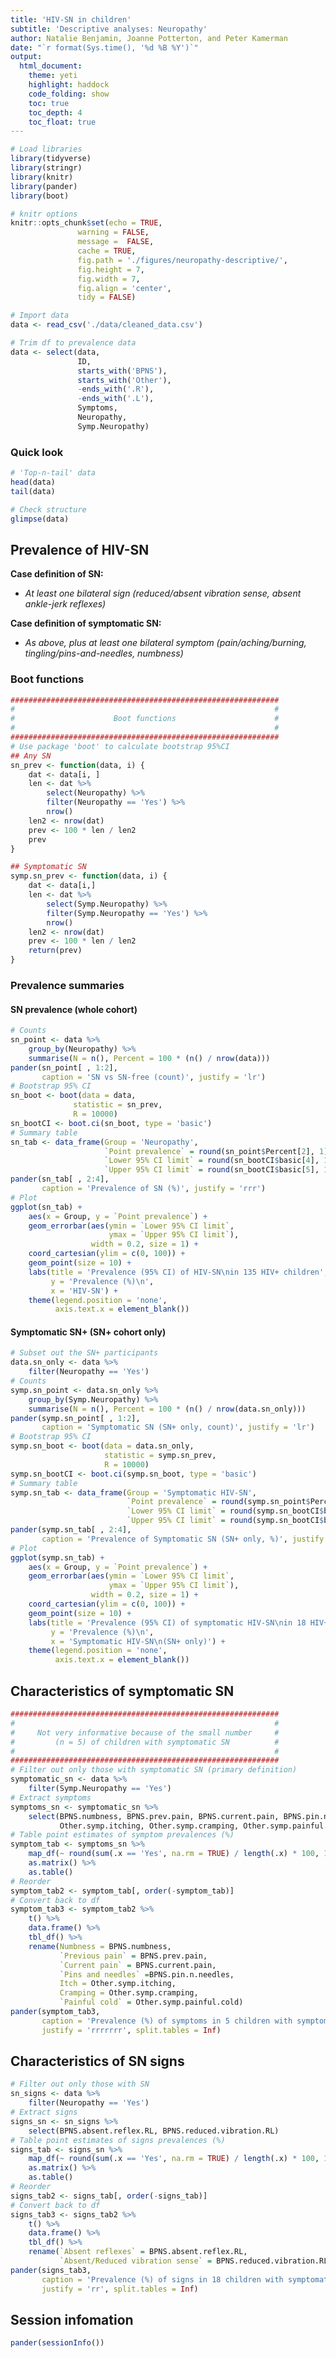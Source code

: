 ```yaml
---
title: 'HIV-SN in children'
subtitle: 'Descriptive analyses: Neuropathy'
author: Natalie Benjamin, Joanne Potterton, and Peter Kamerman 
date: "`r format(Sys.time(), '%d %B %Y')`"
output: 
  html_document:
    theme: yeti
    highlight: haddock
    code_folding: show
    toc: true
    toc_depth: 4
    toc_float: true
---
```


```r
# Load libraries
library(tidyverse)
library(stringr)
library(knitr)
library(pander)
library(boot)

# knitr options
knitr::opts_chunk$set(echo = TRUE,
               warning = FALSE, 
               message =  FALSE, 
               cache = TRUE,
               fig.path = './figures/neuropathy-descriptive/',
               fig.height = 7,
               fig.width = 7,
               fig.align = 'center',
               tidy = FALSE)
```


```r
# Import data
data <- read_csv('./data/cleaned_data.csv')

# Trim df to prevalence data
data <- select(data,
               ID,
               starts_with('BPNS'), 
               starts_with('Other'),
               -ends_with('.R'),
               -ends_with('.L'),
               Symptoms, 
               Neuropathy, 
               Symp.Neuropathy)
```

### Quick look
```r
# 'Top-n-tail' data
head(data)
tail(data)

# Check structure
glimpse(data)
```

## Prevalence of HIV-SN
**Case definition of SN:**  

- _At least one bilateral sign (reduced/absent vibration sense, absent ankle-jerk reflexes)_  

**Case definition of symptomatic SN:** 

- _As above, plus at least one bilateral symptom (pain/aching/burning, tingling/pins-and-needles, numbness)_

### Boot functions
```r
############################################################
#                                                          #
#                      Boot functions                      #
#                                                          #
############################################################
# Use package 'boot' to calculate bootstrap 95%CI
## Any SN
sn_prev <- function(data, i) {
    dat <- data[i, ]
    len <- dat %>%
        select(Neuropathy) %>%
        filter(Neuropathy == 'Yes') %>%
        nrow()
    len2 <- nrow(dat)
    prev <- 100 * len / len2
    prev
}

## Symptomatic SN
symp.sn_prev <- function(data, i) {
    dat <- data[i,]
    len <- dat %>%
        select(Symp.Neuropathy) %>%
        filter(Symp.Neuropathy == 'Yes') %>%
        nrow()
    len2 <- nrow(dat)
    prev <- 100 * len / len2
    return(prev)
}
```

### Prevalence summaries
#### SN prevalence (whole cohort) 
```r
# Counts
sn_point <- data %>%  
    group_by(Neuropathy) %>%  
    summarise(N = n(), Percent = 100 * (n() / nrow(data)))
pander(sn_point[ , 1:2], 
       caption = 'SN vs SN-free (count)', justify = 'lr')
# Bootstrap 95% CI
sn_boot <- boot(data = data, 
              statistic = sn_prev, 
              R = 10000)
sn_bootCI <- boot.ci(sn_boot, type = 'basic')
# Summary table
sn_tab <- data_frame(Group = 'Neuropathy',
                     `Point prevalence` = round(sn_point$Percent[2], 1),
                     `Lower 95% CI limit` = round(sn_bootCI$basic[4], 1),
                     `Upper 95% CI limit` = round(sn_bootCI$basic[5], 1)) 
pander(sn_tab[ , 2:4], 
       caption = 'Prevalence of SN (%)', justify = 'rrr')
# Plot
ggplot(sn_tab) +
    aes(x = Group, y = `Point prevalence`) +
    geom_errorbar(aes(ymin = `Lower 95% CI limit`,
                      ymax = `Upper 95% CI limit`),
                  width = 0.2, size = 1) +
    coord_cartesian(ylim = c(0, 100)) +
    geom_point(size = 10) +
    labs(title = 'Prevalence (95% CI) of HIV-SN\nin 135 HIV+ children',
         y = 'Prevalence (%)\n',
         x = 'HIV-SN') +
    theme(legend.position = 'none',
          axis.text.x = element_blank())
```

#### Symptomatic SN+ (SN+ cohort only)
```r
# Subset out the SN+ participants
data.sn_only <- data %>%
    filter(Neuropathy == 'Yes')
# Counts
symp.sn_point <- data.sn_only %>%  
    group_by(Symp.Neuropathy) %>%  
    summarise(N = n(), Percent = 100 * (n() / nrow(data.sn_only)))
pander(symp.sn_point[ , 1:2], 
       caption = 'Symptomatic SN (SN+ only, count)', justify = 'lr')
# Bootstrap 95% CI
symp.sn_boot <- boot(data = data.sn_only, 
                     statistic = symp.sn_prev, 
                     R = 10000)
symp.sn_bootCI <- boot.ci(symp.sn_boot, type = 'basic')
# Summary table
symp.sn_tab <- data_frame(Group = 'Symptomatic HIV-SN',
                          `Point prevalence` = round(symp.sn_point$Percent[2], 1),
                          `Lower 95% CI limit` = round(symp.sn_bootCI$basic[4], 1),
                          `Upper 95% CI limit` = round(symp.sn_bootCI$basic[5], 1))
pander(symp.sn_tab[ , 2:4], 
       caption = 'Prevalence of Symptomatic SN (SN+ only, %)', justify = 'rrr')
# Plot
ggplot(symp.sn_tab) +
    aes(x = Group, y = `Point prevalence`) +
    geom_errorbar(aes(ymin = `Lower 95% CI limit`,
                      ymax = `Upper 95% CI limit`),
                  width = 0.2, size = 1) +
    coord_cartesian(ylim = c(0, 100)) +
    geom_point(size = 10) +
    labs(title = 'Prevalence (95% CI) of symptomatic HIV-SN\nin 18 HIV+ children with SN',
         y = 'Prevalence (%)\n',
         x = 'Symptomatic HIV-SN\n(SN+ only)') +
    theme(legend.position = 'none',
          axis.text.x = element_blank())
```

## Characteristics of symptomatic SN
```r
############################################################
#                                                          #
#     Not very informative because of the small number     #
#         (n = 5) of children with symptomatic SN          #
#                                                          #
############################################################
# Filter out only those with symptomatic SN (primary definition)
symptomatic_sn <- data %>%
    filter(Symp.Neuropathy == 'Yes')
# Extract symptoms
symptoms_sn <- symptomatic_sn %>%
    select(BPNS.numbness, BPNS.prev.pain, BPNS.current.pain, BPNS.pin.n.needles,
           Other.symp.itching, Other.symp.cramping, Other.symp.painful.cold)
# Table point estimates of symptom prevalences (%)
symptom_tab <- symptoms_sn %>%
    map_df(~ round(sum(.x == 'Yes', na.rm = TRUE) / length(.x) * 100, 1)) %>%
    as.matrix() %>%
    as.table()
# Reorder
symptom_tab2 <- symptom_tab[, order(-symptom_tab)]
# Convert back to df
symptom_tab3 <- symptom_tab2 %>%
    t() %>%
    data.frame() %>%
    tbl_df() %>%
    rename(Numbness = BPNS.numbness, 
           `Previous pain` = BPNS.prev.pain,
           `Current pain` = BPNS.current.pain, 
           `Pins and needles` =BPNS.pin.n.needles,
           Itch = Other.symp.itching, 
           Cramping = Other.symp.cramping, 
           `Painful cold` = Other.symp.painful.cold)
pander(symptom_tab3, 
       caption = 'Prevalence (%) of symptoms in 5 children with symptomatic HIV-SN', 
       justify = 'rrrrrrr', split.tables = Inf)
```

## Characteristics of SN signs
```r
# Filter out only those with SN
sn_signs <- data %>%
    filter(Neuropathy == 'Yes')
# Extract signs
signs_sn <- sn_signs %>%
    select(BPNS.absent.reflex.RL, BPNS.reduced.vibration.RL)
# Table point estimates of signs prevalences (%)
signs_tab <- signs_sn %>%
    map_df(~ round(sum(.x == 'Yes', na.rm = TRUE) / length(.x) * 100, 1)) %>%
    as.matrix() %>%
    as.table()
# Reorder
signs_tab2 <- signs_tab[, order(-signs_tab)]
# Convert back to df
signs_tab3 <- signs_tab2 %>%
    t() %>%
    data.frame() %>%
    tbl_df() %>%
    rename(`Absent reflexes` = BPNS.absent.reflex.RL, 
           `Absent/Reduced vibration sense` = BPNS.reduced.vibration.RL)
pander(signs_tab3, 
       caption = 'Prevalence (%) of signs in 18 children with symptomatic HIV-SN', 
       justify = 'rr', split.tables = Inf)
```

## Session infomation
```r
pander(sessionInfo())
```
